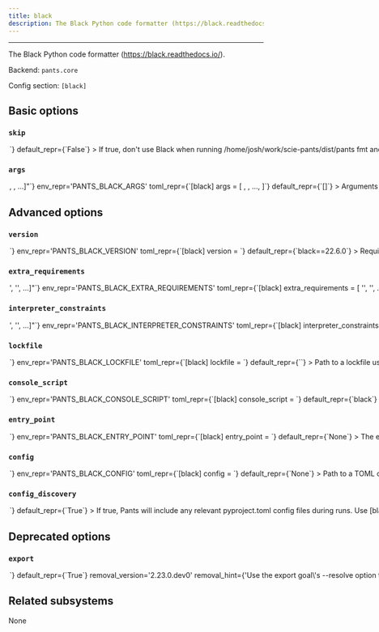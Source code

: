 ```yaml
---
title: black
description: The Black Python code formatter (https://black.readthedocs.io/).
---
```



---

The Black Python code formatter (https://black.readthedocs.io/).

Backend: <span className="color--primary">`pants.core`</span>

Config section: <span className="color--primary">`[black]`</span>

<span className={styles.options}>

## Basic options

### `skip`

<Option
  cli_repr={`--[no-]black-skip`}
  env_repr='PANTS_BLACK_SKIP'
  toml_repr={`[black]
skip = <bool>`}
  default_repr={`False`}
>

If true, don&#x27;t use Black when running `/home/josh/work/scie-pants/dist/pants fmt` and `/home/josh/work/scie-pants/dist/pants lint`.

</Option>

### `args`

<Option
  cli_repr={`--black-args="[<shell_str>, <shell_str>, ...]"`}
  env_repr='PANTS_BLACK_ARGS'
  toml_repr={`[black]
args = [
    <shell_str>,
    <shell_str>,
    ...,
]`}
  default_repr={`[]`}
>

Arguments to pass directly to Black, e.g. `--black-args='--target-version=py37 --quiet'`.

</Option>

## Advanced options

### `version`

<Option
  cli_repr={`--black-version=<str>`}
  env_repr='PANTS_BLACK_VERSION'
  toml_repr={`[black]
version = <str>`}
  default_repr={`black==22.6.0`}
>

Requirement string for the tool.

</Option>

### `extra_requirements`

<Option
  cli_repr={`--black-extra-requirements="['<str>', '<str>', ...]"`}
  env_repr='PANTS_BLACK_EXTRA_REQUIREMENTS'
  toml_repr={`[black]
extra_requirements = [
    '<str>',
    '<str>',
    ...,
]`}
  default_repr={`[\n  "typing-extensions>=3.10.0.0; python_version < \"3.10\""\n]`}
>

Any additional requirement strings to use with the tool. This is useful if the tool allows you to install plugins or if you need to constrain a dependency to a certain version.

</Option>

### `interpreter_constraints`

<Option
  cli_repr={`--black-interpreter-constraints="['<str>', '<str>', ...]"`}
  env_repr='PANTS_BLACK_INTERPRETER_CONSTRAINTS'
  toml_repr={`[black]
interpreter_constraints = [
    '<str>',
    '<str>',
    ...,
]`}
  default_repr={`[\n  "CPython>=3.7,<4"\n]`}
>

Python interpreter constraints for this tool.

</Option>

### `lockfile`

<Option
  cli_repr={`--black-lockfile=<str>`}
  env_repr='PANTS_BLACK_LOCKFILE'
  toml_repr={`[black]
lockfile = <str>`}
  default_repr={`<default>`}
>

Path to a lockfile used for installing the tool.

Set to the string `<default>` to use a lockfile provided by Pants, so long as you have not changed the `--version` and `--extra-requirements` options, and the tool&#x27;s interpreter constraints are compatible with the default. Pants will error or warn if the lockfile is not compatible (controlled by `[python].invalid_lockfile_behavior`). See https://github.com/pantsbuild/pants/blob/release_2.15.2/src/python/pants/backend/python/lint/black/black.lock for the default lockfile contents.

Set to the string `<none>` to opt out of using a lockfile. We do not recommend this, though, as lockfiles are essential for reproducible builds and supply-chain security.

To use a custom lockfile, set this option to a file path relative to the build root, then run `/home/josh/work/scie-pants/dist/pants generate-lockfiles --resolve=black`.

Alternatively, you can set this option to the path to a custom lockfile using pip&#x27;s requirements.txt-style, ideally with `--hash`. Set `[python].invalid_lockfile_behavior = 'ignore'` so that Pants does not complain about missing lockfile headers.

</Option>

### `console_script`

<Option
  cli_repr={`--black-console-script=<str>`}
  env_repr='PANTS_BLACK_CONSOLE_SCRIPT'
  toml_repr={`[black]
console_script = <str>`}
  default_repr={`black`}
>

The console script for the tool. Using this option is generally preferable to (and mutually exclusive with) specifying an --entry-point since console script names have a higher expectation of staying stable across releases of the tool. Usually, you will not want to change this from the default.

</Option>

### `entry_point`

<Option
  cli_repr={`--black-entry-point=<str>`}
  env_repr='PANTS_BLACK_ENTRY_POINT'
  toml_repr={`[black]
entry_point = <str>`}
  default_repr={`None`}
>

The entry point for the tool. Generally you only want to use this option if the tool does not offer a --console-script (which this option is mutually exclusive with). Usually, you will not want to change this from the default.

</Option>

### `config`

<Option
  cli_repr={`--black-config=<file_option>`}
  env_repr='PANTS_BLACK_CONFIG'
  toml_repr={`[black]
config = <file_option>`}
  default_repr={`None`}
>

Path to a TOML config file understood by Black (https://github.com/psf/black#configuration-format).

Setting this option will disable `[black].config_discovery`. Use this option if the config is located in a non-standard location.

</Option>

### `config_discovery`

<Option
  cli_repr={`--[no-]black-config-discovery`}
  env_repr='PANTS_BLACK_CONFIG_DISCOVERY'
  toml_repr={`[black]
config_discovery = <bool>`}
  default_repr={`True`}
>

If true, Pants will include any relevant pyproject.toml config files during runs.

Use `[black].config` instead if your config is in a non-standard location.

</Option>

## Deprecated options

### `export`

<Option
  cli_repr={`--[no-]black-export`}
  env_repr='PANTS_BLACK_EXPORT'
  toml_repr={`[black]
export = <bool>`}
  default_repr={`True`}
  removal_version='2.23.0.dev0'
  removal_hint={'Use the export goal\'s --resolve option to select tools to export, instead of using this option to exempt a tool from export-by-default.'}
>

If true, export a virtual environment with Black when running `/home/josh/work/scie-pants/dist/pants export`.

This can be useful, for example, with IDE integrations to point your editor to the tool&#x27;s binary.

</Option>

## Related subsystems

None

</span>

